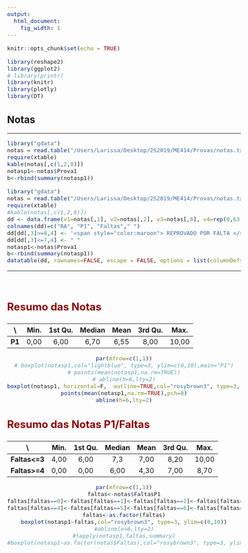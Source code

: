 ```yaml
---
output:
  html_document:
    fig_width: 1
---
```


<style type="text/css">
.nav.navbar-nav.navbar-right a {
    color: white;
}
.navbar {
  background-color:maroon;
  border-color:black;
  icon-color:white;
}
.navbar-brand {
color:black!important;
}
body{ /* Normal  */
      font-size: 15px;
  }
h1.title {
  font-size: 32px;
}
h3 { /* Header 3 */
  font-size: 24px;
  color: DarkRed;
}
</style>

<style>
.column-f1{
  float: left;
  width: 20%;
  text-align: left;
}
.column-f2{
  float: right;
  width: 20%;
  text-align: right;
}

.column-left{
  float: left;
  width: 47%;
  text-align: left;
}
.column-right{
  float: right;
  width: 47%;
  text-align: left;
}
.column{
  float: left;
  width: 100%;
  text-align: left;
} 
</style>



```r
knitr::opts_chunk$set(echo = TRUE)
```

```r
library(reshape2)
library(ggplot2)
# library(printr)
library(knitr)
library(plotly)
library(DT)

```

## Notas

----

```r
library("gdata")
notas = read.table("/Users/Larissa/Desktop/2S2019/ME414/Provas/notas.txt",header = TRUE)
require(xtable)
kable(notas[,c(1,2,8)])
notasp1<-notas$Prova1
b<-rbind(summary(notasp1))
```

```r
library("gdata")
notas = read.table("/Users/Larissa/Desktop/2S2019/ME414/Provas/notas.txt",header = TRUE)
require(xtable)
#kable(notas[,c(1,2,8)])
dd <- data.frame(v1=notas[,1], v2=notas[,2], v3=notas[,8], v4=rep(0,63))
colnames(dd)=c("RA", "P1", "Faltas"," ")
dd[dd[,3]>=8,4] <- '<span style="color:maroon"> REPROVADO POR FALTA </span>'
dd[dd[,3]<=7,4] <- " "
notasp1<-notas$Prova1
b<-rbind(summary(notasp1))
datatable(dd, rownames=FALSE, escape = FALSE, options = list(columnDefs = list(list(className = 'dt-right', targets = 3))))
```

----

</br>

### Resumo das Notas 

\    | Min.| 1st Qu.| Median| Mean| 3rd Qu.| Max.|
:----:|:----:|:-------:|:------:|:----:|:-------:|:----:|
**P1** | 0,00|    6,00|   6,70| 6,55|    8,00| 10,00|

<center>
```r
par(mfrow=c(1,1))
# boxplot(notasp1,col="lightblue", type=3, ylim=c(0,10),main="P1")
# points(mean(notasp1,na.rm=TRUE))
# abline(h=6,lty=2)
boxplot(notasp1, horizontal=F,  outline=TRUE,col="rosybrown3", type=3, ylim=c(0,10),main="P1",cex.main=1)
points(mean(notasp1,na.rm=TRUE),pch=8)
abline(h=6,lty=2)
```
</center>

### Resumo das Notas P1/Faltas

\    | Min.| 1st Qu.| Median| Mean| 3rd Qu.| Max.|
:----:|:----:|:-------:|:------:|:----:|:-------:|:----:|
**Faltas<=3** | 4,00|    6,00|   7,3| 7,00|    8,20| 10,00|
**Faltas>=4** | 0,00|    0,00|   6,00| 4,30|    7,00| 8,70|

<center>
```r
par(mfrow=c(1,1))
faltas<-notas$FaltasP1
faltas[faltas==0]<-faltas[faltas==1]<-faltas[faltas==2]<-faltas[faltas==3]<-"Faltas<=3"
faltas[faltas==4]<-faltas[faltas==5]<-faltas[faltas==6]<-faltas[faltas==7]<-faltas[faltas==8]<-faltas[faltas==11]<-faltas[faltas==12]<-"Faltas>=4"
faltas<-as.factor(faltas)
boxplot(notasp1~faltas,col="rosybrown3", type=3, ylim=c(0,10))
#abline(v=6,lty=2)
#tapply(notasp1,faltas,summary)
#boxplot(notasp1~as.factor(notas$Faltas),col="rosybrown3", type=3, ylim=c(0,10))
```
</center>

<!-- ### Resumo das Notas P2/Faltas -->

<!-- \    | Min.| 1st Qu.| Median| Mean| 3rd Qu.| Max.| -->
<!-- :----:|:----:|:-------:|:------:|:----:|:-------:|:----:| -->
<!-- **Faltas<5** | 0,75|    3,50|   5,50| 5,63|    7,75| 10,00| -->
<!-- **Faltas>=5** | 0,00|    0,62|   3,12| 2,75|    4,69| 5,25| -->

<!-- <center> -->
<!-- ```{r, echo=FALSE, fig.width=7, fig.height=5, warning=FALSE} -->
<!-- par(mfrow=c(1,1)) -->
<!-- faltas<-notas$Faltas -->
<!-- faltas[faltas<5]<-1 -->
<!-- faltas[faltas>=5]<-2 -->
<!-- faltas[faltas==1]<-"Faltas<5" -->
<!-- faltas[faltas==2]<-"Faltas>=5" -->
<!-- faltas<-as.factor(faltas) -->
<!-- boxplot(notasp2~faltas,col="rosybrown3", type=3, ylim=c(0,10)) -->
<!-- #abline(v=6,lty=2) -->
<!-- #tapply(notasp2,faltas,summary) -->
<!-- #boxplot(notasp2~as.factor(notas$Faltas),col="rosybrown3", type=3, ylim=c(0,10)) -->
<!-- ``` -->
<!-- </center> -->


